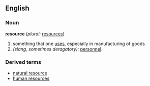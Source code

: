 ==English==

===Noun===
'''resource'''  (''plural:'' [[resources]])
# something that one [[use]]s, especially in manufacturing of goods
# ''(slang, sometimes deragatory):'' [[personnel]].

===Derived terms===
*[[natural resource]]
*[[human resources]]